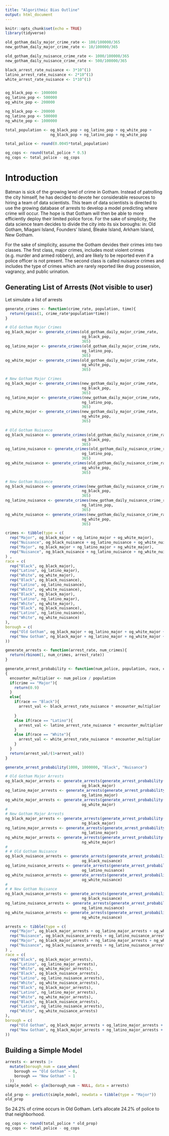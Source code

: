 ```yaml
---
title: "Algorithmic Bias Outline"
output: html_document
---
```


```r
knitr::opts_chunk$set(echo = TRUE)
library(tidyverse)

old_gotham_daily_major_crime_rate <- 100/100000/365
new_gotham_daily_major_crime_rate <- 10/100000/365

old_gotham_daily_nuisance_crime_rate <- 1000/100000/365
new_gotham_daily_nuisance_crime_rate <- 500/100000/365

black_arrest_rate_nuisance <- 3*10^(1)
latino_arrest_rate_nuisance <- 2*10^(1)
white_arrest_rate_nuisance <- 1*10^(1)


og_black_pop <- 1000000
og_latino_pop <- 500000
og_white_pop <- 200000

ng_black_pop <- 200000
ng_latino_pop <- 500000
ng_white_pop <- 1000000

total_population <- og_black_pop + og_latino_pop + og_white_pop +
                    ng_black_pop + ng_latino_pop + ng_white_pop

total_police <- round(0.0045*total_population)

og_cops <- round(total_police * 0.5)
ng_cops <- total_police - og_cops
```


# Introduction

Batman is sick of the growing level of crime in Gotham. Instead of patrolling the city himself, he has decided to devote her considerable resources to hiring a team of data scientists. This team of data scientists is directed to use the growing database of arrests to develop a model predicting where crime will occur. The hope is that Gotham will then be able to more efficiently deploy their limited police force. For the sake of simplicity, the data science team decides to divide the city into its six boroughs: in: Old Gotham, Miagani Island, Founders' Island, Bleake Island, Arkham Island, New Gotham. 

For the sake of simplicity, assume the Gotham devides their crimes into two classes. The first class, major crimes, includes most violent crimes (e.g. murder and armed robbery), and are likely to be reported even if a police officer is not present. The second class is called nuisance crimes and includes the type of crimes which are rarely reported like drug possession, vagrancy, and public urination.

## Generating List of Arrests (Not visible to user)

Let simulate a list of arrests

```r
generate_crimes <- function(crime_rate, population, time){
  return(rpois(1, crime_rate*population*time))
}

# Old Gotham Major Crimes
og_black_major <- generate_crimes(old_gotham_daily_major_crime_rate,
                                  og_black_pop,
                                  365)
og_latino_major <- generate_crimes(old_gotham_daily_major_crime_rate,
                                  og_latino_pop,
                                  365)
og_white_major <- generate_crimes(old_gotham_daily_major_crime_rate,
                                  og_white_pop,
                                  365)

# New Gotham Major Crimes
ng_black_major <- generate_crimes(new_gotham_daily_major_crime_rate,
                                  ng_black_pop,
                                  365)
ng_latino_major <- generate_crimes(new_gotham_daily_major_crime_rate,
                                  ng_latino_pop,
                                  365)
ng_white_major <- generate_crimes(new_gotham_daily_major_crime_rate,
                                  ng_white_pop,
                                  365)

# Old Gotham Nuisance
og_black_nuisance <- generate_crimes(old_gotham_daily_nuisance_crime_rate,
                                  og_black_pop,
                                  365)
og_latino_nuisance <- generate_crimes(old_gotham_daily_nuisance_crime_rate,
                                  og_latino_pop,
                                  365)
og_white_nuisance <- generate_crimes(old_gotham_daily_nuisance_crime_rate,
                                  og_white_pop,
                                  365)

# New Gotham Nuisance
ng_black_nuisance <- generate_crimes(new_gotham_daily_nuisance_crime_rate,
                                  ng_black_pop,
                                  365)
ng_latino_nuisance <- generate_crimes(new_gotham_daily_nuisance_crime_rate,
                                  ng_latino_pop,
                                  365)
ng_white_nuisance <- generate_crimes(new_gotham_daily_nuisance_crime_rate,
                                  ng_white_pop,
                                  365)

crimes <- tibble(type = c(
  rep("Major", og_black_major + og_latino_major + og_white_major),
  rep("Nuisance", og_black_nuisance + og_latino_nuisance + og_white_nuisance),
  rep("Major", ng_black_major + ng_latino_major + ng_white_major),
  rep("Nuisance", ng_black_nuisance + ng_latino_nuisance + ng_white_nuisance)
) , 
race = c(
  rep("Black", og_black_major),
  rep("Latino", og_latino_major),
  rep("White", og_white_major),
  rep("Black", og_black_nuisance),
  rep("Latino", og_latino_nuisance),
  rep("White", og_white_nuisance),
  rep("Black", ng_black_major),
  rep("Latino", ng_latino_major),
  rep("White", ng_white_major),
  rep("Black", ng_black_nuisance),
  rep("Latino", ng_latino_nuisance),
  rep("White", ng_white_nuisance)
), 
borough = c(
  rep("Old Gotham", og_black_major + og_latino_major + og_white_major + og_black_nuisance + og_latino_nuisance + og_white_nuisance),
  rep("New Gotham", ng_black_major + ng_latino_major + ng_white_major + ng_black_nuisance + ng_latino_nuisance + ng_white_nuisance)
))
```



```r
generate_arrests <- function(arrest_rate, num_crimes){
  return(rbinom(1, num_crimes, arrest_rate))
}

generate_arrest_probability <- function(num_police, population, race, crime)
{
  encounter_multiplier <- num_police / population
  if(crime == "Major"){
    return(0.9)
  }
  else{
    if(race == "Black"){
      arrest_val <- black_arrest_rate_nuisance * encounter_multiplier
      
    }
    else if(race == "Latino"){
      arrest_val <- latino_arrest_rate_nuisance * encounter_multiplier
    }
    else if(race == "White"){
      arrest_val <- white_arrest_rate_nuisance * encounter_multiplier
    }
  }
  return(arrest_val/(1+arrest_val))
}

generate_arrest_probability(1000, 1000000, "Black", "Nuisance")

# Old Gotham Major Arrests
og_black_major_arrests <- generate_arrests(generate_arrest_probability(og_cops, og_black_pop, "Black", "Major"),
                                  og_black_major)
og_latino_major_arrests <- generate_arrests(generate_arrest_probability(og_cops, og_latino_pop, "Latino", "Major"),
                                  og_latino_major)
og_white_major_arrests <- generate_arrests(generate_arrest_probability(og_cops, og_white_pop, "White", "Major"),
                                  og_white_major)
# 
# New Gotham Major Arrests
ng_black_major_arrests <- generate_arrests(generate_arrest_probability(ng_cops, ng_black_pop, "Black", "Major"),
                                  ng_black_major)
ng_latino_major_arrests <- generate_arrests(generate_arrest_probability(ng_cops, ng_latino_pop, "Latino", "Major"),
                                  ng_latino_major)
ng_white_major_arrests <- generate_arrests(generate_arrest_probability(ng_cops, ng_white_pop, "White", "Major"),
                                  ng_white_major)
# 
# # Old Gotham Nuisance
og_black_nuisance_arrests <- generate_arrests(generate_arrest_probability(og_cops, og_black_pop, "Black", "Nuisance"),
                                  og_black_nuisance)
og_latino_nuisance_arrests <- generate_arrests(generate_arrest_probability(og_cops, og_latino_pop, "Latino", "Nuisance"),
                                  og_latino_nuisance)
og_white_nuisance_arrests <- generate_arrests(generate_arrest_probability(og_cops, og_white_pop, "White", "Nuisance"),
                                  og_white_nuisance)
# 
# # New Gotham Nuisance
ng_black_nuisance_arrests <- generate_arrests(generate_arrest_probability(ng_cops, ng_black_pop, "Black", "Nuisance"),
                                  ng_black_nuisance)
ng_latino_nuisance_arrests <- generate_arrests(generate_arrest_probability(ng_cops, ng_latino_pop, "Latino", "Nuisance"),
                                  ng_latino_nuisance)
ng_white_nuisance_arrests <- generate_arrests(generate_arrest_probability(ng_cops, ng_white_pop, "White", "Nuisance"),
                                  ng_white_nuisance)

arrests <- tibble(type = c(
  rep("Major", og_black_major_arrests + og_latino_major_arrests + og_white_major_arrests),
  rep("Nuisance", og_black_nuisance_arrests + og_latino_nuisance_arrests + og_white_nuisance_arrests),
  rep("Major", ng_black_major_arrests + ng_latino_major_arrests + ng_white_major_arrests),
  rep("Nuisance", ng_black_nuisance_arrests + ng_latino_nuisance_arrests + ng_white_nuisance_arrests)
) , 
race = c(
  rep("Black", og_black_major_arrests),
  rep("Latino", og_latino_major_arrests),
  rep("White", og_white_major_arrests),
  rep("Black", og_black_nuisance_arrests),
  rep("Latino", og_latino_nuisance_arrests),
  rep("White", og_white_nuisance_arrests),
  rep("Black", ng_black_major_arrests),
  rep("Latino", ng_latino_major_arrests),
  rep("White", ng_white_major_arrests),
  rep("Black", ng_black_nuisance_arrests),
  rep("Latino", ng_latino_nuisance_arrests),
  rep("White", ng_white_nuisance_arrests)
), 
borough = c(
  rep("Old Gotham", og_black_major_arrests + og_latino_major_arrests + og_white_major_arrests + og_black_nuisance_arrests + og_latino_nuisance_arrests + og_white_nuisance_arrests),
  rep("New Gotham", ng_black_major_arrests + ng_latino_major_arrests + ng_white_major_arrests + ng_black_nuisance_arrests + ng_latino_nuisance_arrests + ng_white_nuisance_arrests)
))
```


## Building a Simple Model

```r
arrests <- arrests |>
  mutate(borough_num = case_when(
    borough == "Old Gotham" ~ 0,
    borough == "New Gotham" ~ 1
  ))
simple_model <- glm(borough_num ~ NULL, data = arrests)

old_prop <- predict(simple_model, newdata = tibble(type = "Major"))
old_prop
```

So 24.2% of crime occurs in Old Gotham. Let's allocate 24.2% of police to that neighborhood.

```r
og_cops <- round(total_police * old_prop)
ng_cops <- total_police - og_cops


```
